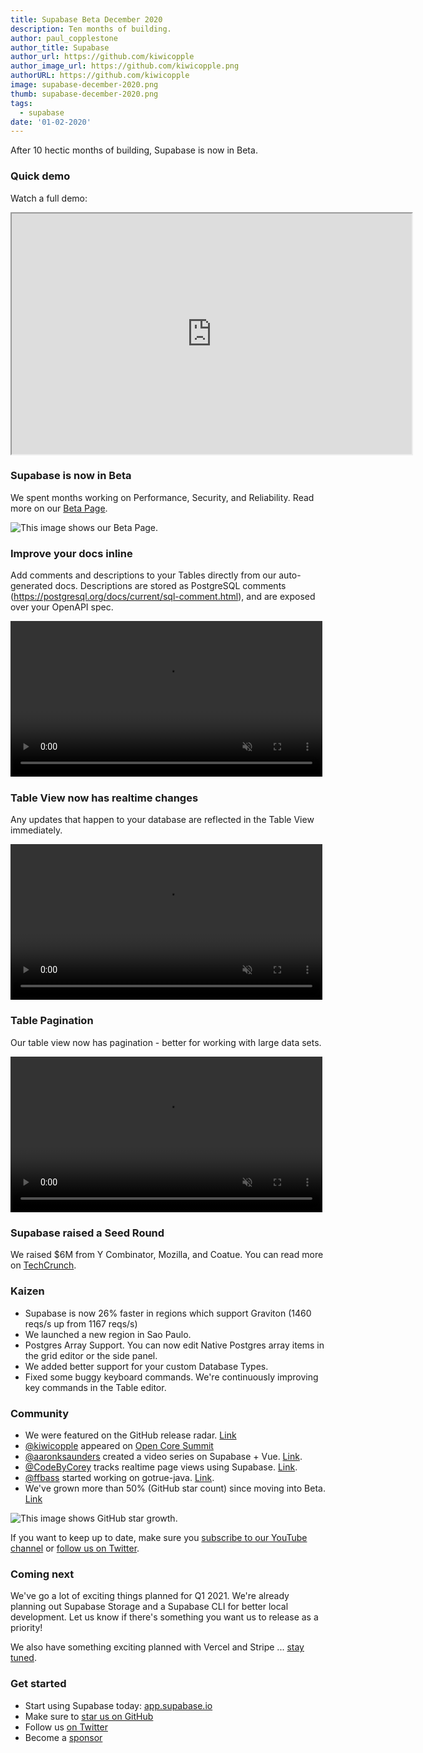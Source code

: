 ```yaml
---
title: Supabase Beta December 2020
description: Ten months of building.
author: paul_copplestone
author_title: Supabase
author_url: https://github.com/kiwicopple
author_image_url: https://github.com/kiwicopple.png
authorURL: https://github.com/kiwicopple
image: supabase-december-2020.png
thumb: supabase-december-2020.png
tags:
  - supabase
date: '01-02-2020'
---
```


After 10 hectic months of building, Supabase is now in Beta.

### Quick demo

Watch a full demo:

<iframe
  className="w-full video-with-border"
  width="640"
  height="385"
  src="https://www.youtube-nocookie.com/embed/ofSm4BJkZ1g"
  frameBorder="1"
  allow="accelerometer; autoplay; clipboard-write; encrypted-media; gyroscope; picture-in-picture"
  allowFullScreen
></iframe>

### Supabase is now in Beta

We spent months working on Performance, Security, and Reliability. Read more on our [Beta Page](https://supabase.io/beta).

![This image shows our Beta Page.](/new/images/blog/blog/dec-beta.png)

### Improve your docs inline

Add comments and descriptions to your Tables directly from our auto-generated docs. Descriptions are stored as PostgreSQL comments (https://postgresql.org/docs/current/sql-comment.html), and are exposed over your OpenAPI spec.

<video width="99%" autoPlay="autoplay" muted playsInline controls={true}>
  <source src="/videos/update-docs.mp4" type="video/mp4" muted playsInline />
</video>

### Table View now has realtime changes

Any updates that happen to your database are reflected in the Table View immediately.

<video width="99%" autoPlay="autoplay" muted playsInline controls={true}>
  <source src="/videos/realtime-updates.mp4" type="video/mp4" muted playsInline />
</video>

### Table Pagination

Our table view now has pagination - better for working with large data sets.

<video width="99%" autoPlay="autoplay" muted playsInline controls={true}>
  <source src="/videos/table-pagination.mp4" type="video/mp4" muted playsInline />
</video>

### Supabase raised a Seed Round

We raised $6M from Y Combinator, Mozilla, and Coatue. You can read more on [TechCrunch](https://techcrunch.com/2020/12/15/supabase-raises-6m-for-its-open-source-firebase-alternative).

### Kaizen

- Supabase is now 26% faster in regions which support Graviton (1460 reqs/s up from 1167 reqs/s)
- We launched a new region in Sao Paulo.
- Postgres Array Support. You can now edit Native Postgres array items in the grid editor or the side panel.
- We added better support for your custom Database Types.
- Fixed some buggy keyboard commands. We're continuously improving key commands in the Table editor.

### Community

- We were featured on the GitHub release radar. [Link](https://github.blog/2020-12-07-release-radar-dec-2020/)
- [@kiwicopple](https://twitter.com/kiwicopple) appeared on [Open Core Summit](https://2020.opencoresummit.com/)
- [@aaronksaunders](https://twitter.com/aaronksaunders) created a video series on Supabase + Vue. [Link](https://twitter.com/aaronksaunders/status/1339981480202743811).
- [@CodeByCorey](https://twitter.com/CodeByCorey) tracks realtime page views using Supabase. [Link](https://twitter.com/CodeByCorey/status/1344650699645325312).
- [@ffbass](https://github.com/ffabss) started working on gotrue-java. [Link](https://github.com/supabase/gotrue-java).
- We've grown more than 50% (GitHub star count) since moving into Beta. [Link](https://twitter.com/supabase_io/status/1345410714836594693)

![This image shows GitHub star growth.](/new/images/blog/blog/dec-starcount.png)

If you want to keep up to date, make sure you [subscribe to our YouTube channel](https://www.youtube.com/channel/UCNTVzV1InxHV-YR0fSajqPQ) or [follow us on Twitter](https://twitter.com/supabase_io).

### Coming next

We've go a lot of exciting things planned for Q1 2021. We're already planning out Supabase Storage and a Supabase CLI for better local development. Let us know if there's something you want us to release as a priority!

We also have something exciting planned with Vercel and Stripe ... [stay tuned](https://twitter.com/rauchg/status/1331021818681978881).

### Get started

- Start using Supabase today: [app.supabase.io](https://app.supabase.io/)
- Make sure to [star us on GitHub](https://github.com/supabase/supabase)
- Follow us [on Twitter](https://twitter.com/supabase_io)
- Become a [sponsor](https://github.com/sponsors/supabase)
